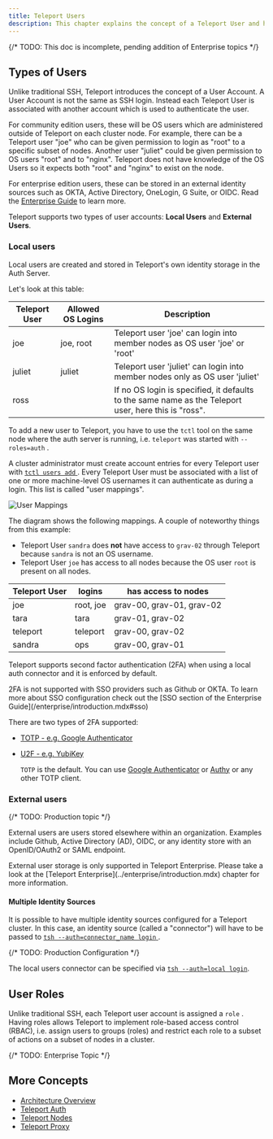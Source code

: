 ```yaml
---
title: Teleport Users
description: This chapter explains the concept of a Teleport User and how it's different from operating system (OS) users or Kubernetes users.
---
```


{/* TODO: This doc is incomplete, pending addition of Enterprise topics */}

## Types of Users

Unlike traditional SSH, Teleport introduces the concept of a User Account. A
User Account is not the same as SSH login. Instead each Teleport User is
associated with another account which is used to authenticate the user.

For community edition users, these will be OS users which are administered
outside of Teleport on each cluster node. For example, there can be a Teleport
user "joe" who can be given permission to login as "root" to a specific subset
of nodes. Another user "juliet" could be given permission to OS users "root" and
to "nginx". Teleport does not have knowledge of the OS Users so it expects both
"root" and "nginx" to exist on the node.

For enterprise edition users, these can be stored in an external identity
sources such as OKTA, Active Directory, OneLogin, G Suite, or OIDC. Read the
[Enterprise Guide](../enterprise/introduction.mdx) to learn more.

Teleport supports two types of user accounts: **Local Users** and
**External Users**.

### Local users

Local users are created and stored in Teleport's own identity storage in the
Auth Server.

Let's look at this table:

|Teleport User | Allowed OS Logins | Description
|------------------|---------------|-----------------------------
|joe    | joe, root | Teleport user 'joe' can login into member nodes as OS user 'joe' or 'root'
|juliet    | juliet      | Teleport user 'juliet' can login into member nodes only as OS user 'juliet'
|ross   |          | If no OS login is specified, it defaults to the same name as the Teleport user, here this is "ross".

To add a new user to Teleport, you have to use the `tctl` tool on the same node
where the auth server is running, i.e. `teleport` was started with
`--roles=auth` .

A cluster administrator must create account entries for every Teleport user with
[ `tctl users add` ](../cli-docs.mdx). Every Teleport User must be associated with a
list of one or more machine-level OS usernames it can authenticate as during a
login. This list is called "user mappings".

![User Mappings](../../img/user_mappings.svg)

The diagram shows the following mappings. A couple of noteworthy things
from this example:

* Teleport User `sandra` does **not** have access to `grav-02`
through Teleport because `sandra` is not an OS username.
* Teleport User `joe` has access to all nodes because the OS user `root`
is present on all nodes.

| Teleport User | logins | has access to nodes
| -------- | --- | ---- |
joe | root, joe | grav-00, grav-01, grav-02
tara | tara | grav-01, grav-02
teleport | teleport  | grav-00, grav-02
sandra | ops | grav-00, grav-01

Teleport supports second factor authentication (2FA) when using a local auth
connector and it is enforced by default.

<Admonition type="tip" title="2FA Support">
2FA is not supported with SSO providers such as Github or OKTA. To learn
more about SSO configuration check out the [SSO section of the Enterprise
Guide](/enterprise/introduction.mdx#sso)
</Admonition>

 There are two types of 2FA supported:

* [TOTP - e.g. Google Authenticator](https://en.wikipedia.org/wiki/Time-based_One-time_Password_Algorithm)
* [U2F - e.g. YubiKey](https://en.wikipedia.org/wiki/Universal_2nd_Factor)

  `TOTP` is the default. You can use [Google
  Authenticator](https://en.wikipedia.org/wiki/Google_Authenticator) or
  [Authy](https://www.authy.com/) or any other TOTP client.

### External users

{/* TODO: Production topic */}

External users are users stored elsewhere within an organization. Examples
include Github, Active Directory (AD), OIDC, or any identity store with an
OpenID/OAuth2 or SAML endpoint.

<Admonition type="tip" title="Version Warning">
External user storage is only supported in Teleport
Enterprise. Please take a look at the [Teleport
Enterprise](../enterprise/introduction.mdx) chapter for more information.
</Admonition>

#### Multiple Identity Sources

It is possible to have multiple identity sources configured for a Teleport
cluster. In this case, an identity source (called a "connector") will have to be
passed to [ `tsh --auth=connector_name login` ](../cli-docs.mdx#tsh-login).

{/* TODO: Production Configuration */}

The local users connector can be specified via [`tsh --auth=local
login`](../cli-docs.mdx#tsh-login).

## User Roles

Unlike traditional SSH, each Teleport user account is assigned a `role` . Having
roles allows Teleport to implement role-based access control (RBAC), i.e. assign
users to groups (roles) and restrict each role to a subset of actions on a
subset of nodes in a cluster.

{/* TODO: Enterprise Topic */}

## More Concepts

* [Architecture Overview](overview.mdx)
* [Teleport Auth](authentication.mdx)
* [Teleport Nodes](nodes.mdx)
* [Teleport Proxy](proxy.mdx)
